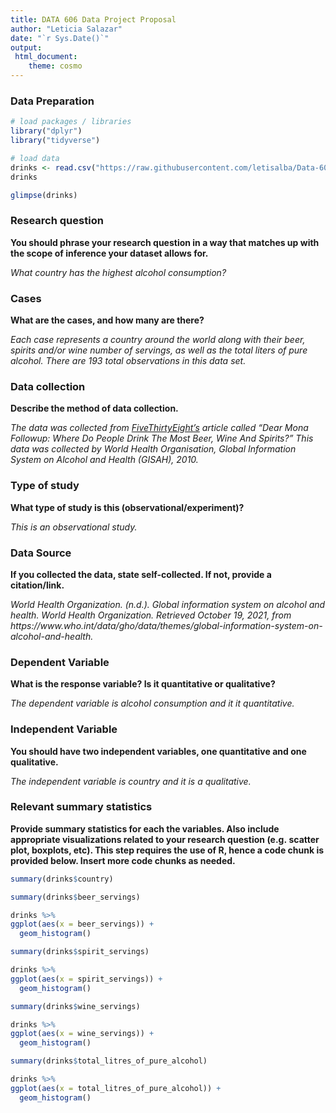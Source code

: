 ```yaml
---
title: DATA 606 Data Project Proposal
author: "Leticia Salazar"
date: "`r Sys.Date()`"
output: 
 html_document:
    theme: cosmo
---
```


### Data Preparation

```r
# load packages / libraries
library("dplyr")
library("tidyverse")
```


```r
# load data
drinks <- read.csv("https://raw.githubusercontent.com/letisalba/Data-606/main/Project/drinks.csv", header = TRUE, na.strings = c(""," ", "NA"));
drinks
```

```r
glimpse(drinks)
```


### Research question 

**You should phrase your research question in a way that matches up with the scope of inference your dataset allows for.**

_What country has the highest alcohol consumption?_

### Cases 

**What are the cases, and how many are there?**

_Each case represents a country around the world along with their beer, spirits and/or wine number of servings, as well as the total liters of pure alcohol. There are 193 total observations in this data set._

### Data collection 

**Describe the method of data collection.**

_The data was collected from [FiveThirtyEight's](https://fivethirtyeight.com/features/dear-mona-followup-where-do-people-drink-the-most-beer-wine-and-spirits/) article called "Dear Mona Followup: Where Do People Drink The Most Beer, Wine And Spirits?" This data was collected by World Health Organisation, Global Information System on Alcohol and Health (GISAH), 2010._

### Type of study 

**What type of study is this (observational/experiment)?**

_This is an observational study._

### Data Source 

**If you collected the data, state self-collected. If not, provide a citation/link.**

_World Health Organization. (n.d.). Global information system on alcohol and health. World Health Organization. Retrieved October 19, 2021, from https://www.who.int/data/gho/data/themes/global-information-system-on-alcohol-and-health. _


### Dependent Variable

**What is the response variable? Is it quantitative or qualitative?**

_The dependent variable is alcohol consumption and it it quantitative._

### Independent Variable

**You should have two independent variables, one quantitative and one qualitative.**

_The independent variable is country and it is a qualitative._

### Relevant summary statistics 

**Provide summary statistics for each the variables. Also include appropriate visualizations related to your research question (e.g. scatter plot, boxplots, etc). This step requires the use of R, hence a code chunk is provided below. Insert more code chunks as needed.**

```r
summary(drinks$country)
```

```r
summary(drinks$beer_servings)
```

```r
drinks %>% 
ggplot(aes(x = beer_servings)) +
  geom_histogram()
```


```r
summary(drinks$spirit_servings)
```

```r
drinks %>% 
ggplot(aes(x = spirit_servings)) +
  geom_histogram()
```


```r
summary(drinks$wine_servings)
```

```r
drinks %>% 
ggplot(aes(x = wine_servings)) +
  geom_histogram()
```


```r
summary(drinks$total_litres_of_pure_alcohol)
```

```r
drinks %>% 
ggplot(aes(x = total_litres_of_pure_alcohol)) +
  geom_histogram()
```


